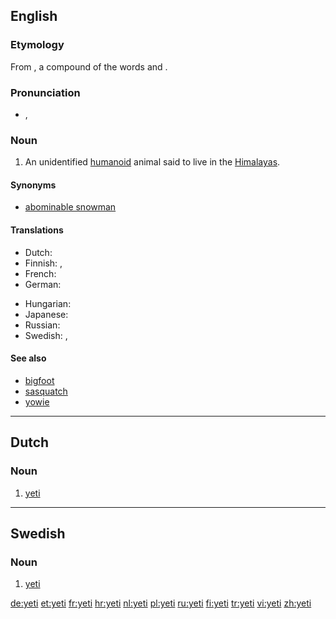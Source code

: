 {{also|Yeti|yéti}}
==English==
{{wikipedia}}

===Etymology===
From {{etyl|bo}} {{term|sc=Tibt|གཡའ་དྲེད་|lang=bo|tr=Wylie Romanization: g.ya'dred, Pronounced: yeh-ti||rock bear}}, a compound of the words {{term|sc=Tibt|གཡའ་|tr=Wylie: g.ya', Pronounced: yeh||rocky or rocky place|lang=bo}} and {{term|sc=Tibt|དྲེད་|tr=Wylie: dred, Pronounced: Pti, te, teh||bear|lang=bo}}.

===Pronunciation===
* {{IPA|/ˈjɛ.ti/}}, {{SAMPA|/"jE.ti/}}
*: {{rhymes|ɛti}}

===Noun===
{{en-noun|yeti|pl2=yetis}}

# {{cryptozoology}} An unidentified [[humanoid]] animal said to live in the [[Himalayas]].

====Synonyms====
* [[abominable snowman]]

====Translations====
{{trans-top|unidentified animal}}
* Dutch: {{t+|nl|yeti|m}}
* Finnish: {{t-|fi|lumimies}}, {{t-|fi|jeti}}
* French: {{t+|fr|yéti|m}}
* German: {{t+|de|Yeti|m}}
{{trans-mid}}
* Hungarian: {{t+|hu|jeti}}
* Japanese: {{t-|ja|イエティー|tr=ietyī}}
* Russian: {{t|ru|йети|m|tr=jjéti}} {{qualifier|indeclinable}}
* Swedish: {{t-|sv|yeti|c}}, {{t-|sv|jeti|c}}
{{trans-bottom}}

====See also====
* [[bigfoot]]
* [[sasquatch]]
* [[yowie]]

----

==Dutch==

===Noun===
{{nl-noun|g=m}}

# {{cryptozoology|lang=nl}} [[#English|yeti]]

----

==Swedish==

===Noun===
{{infl|sv|noun|gender=c}}

# {{cryptozoology|lang=sv}} [[#English|yeti]]

[[de:yeti]]
[[et:yeti]]
[[fr:yeti]]
[[hr:yeti]]
[[nl:yeti]]
[[pl:yeti]]
[[ru:yeti]]
[[fi:yeti]]
[[tr:yeti]]
[[vi:yeti]]
[[zh:yeti]]